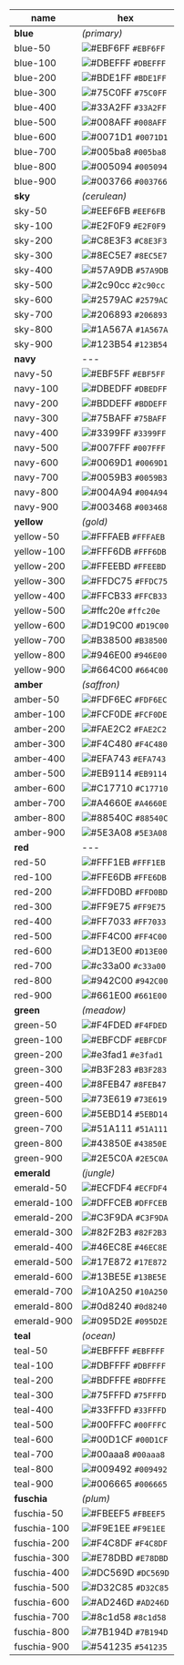 | name | hex |
| ---- | --- |
| **blue** | *(primary)* |
| blue-50 | ![#EBF6FF](https://via.placeholder.com/15/EBF6FF/000000?text=+) `#EBF6FF` |
| blue-100 | ![#DBEFFF](https://via.placeholder.com/15/DBEFFF/000000?text=+) `#DBEFFF` |
| blue-200 | ![#BDE1FF](https://via.placeholder.com/15/BDE1FF/000000?text=+) `#BDE1FF` |
| blue-300 | ![#75C0FF](https://via.placeholder.com/15/75C0FF/000000?text=+) `#75C0FF` |
| blue-400 | ![#33A2FF](https://via.placeholder.com/15/33A2FF/000000?text=+) `#33A2FF` |
| blue-500 | ![#008AFF](https://via.placeholder.com/15/008AFF/000000?text=+) `#008AFF` |
| blue-600 | ![#0071D1](https://via.placeholder.com/15/0071D1/000000?text=+) `#0071D1` |
| blue-700 | ![#005ba8](https://via.placeholder.com/15/005ba8/000000?text=+) `#005ba8` |
| blue-800 | ![#005094](https://via.placeholder.com/15/005094/000000?text=+) `#005094` |
| blue-900 | ![#003766](https://via.placeholder.com/15/003766/000000?text=+) `#003766` |
| **sky** | *(cerulean)* |
| sky-50 | ![#EEF6FB](https://via.placeholder.com/15/EEF6FB/000000?text=+) `#EEF6FB` |
| sky-100 | ![#E2F0F9](https://via.placeholder.com/15/E2F0F9/000000?text=+) `#E2F0F9` |
| sky-200 | ![#C8E3F3](https://via.placeholder.com/15/C8E3F3/000000?text=+) `#C8E3F3` |
| sky-300 | ![#8EC5E7](https://via.placeholder.com/15/8EC5E7/000000?text=+) `#8EC5E7` |
| sky-400 | ![#57A9DB](https://via.placeholder.com/15/57A9DB/000000?text=+) `#57A9DB` |
| sky-500 | ![#2c90cc](https://via.placeholder.com/15/2c90cc/000000?text=+) `#2c90cc` |
| sky-600 | ![#2579AC](https://via.placeholder.com/15/2579AC/000000?text=+) `#2579AC` |
| sky-700 | ![#206893](https://via.placeholder.com/15/206893/000000?text=+) `#206893` |
| sky-800 | ![#1A567A](https://via.placeholder.com/15/1A567A/000000?text=+) `#1A567A` |
| sky-900 | ![#123B54](https://via.placeholder.com/15/123B54/000000?text=+) `#123B54` |
| **navy** | --- |
| navy-50 | ![#EBF5FF](https://via.placeholder.com/15/EBF5FF/000000?text=+) `#EBF5FF` |
| navy-100 | ![#DBEDFF](https://via.placeholder.com/15/DBEDFF/000000?text=+) `#DBEDFF` |
| navy-200 | ![#BDDEFF](https://via.placeholder.com/15/BDDEFF/000000?text=+) `#BDDEFF` |
| navy-300 | ![#75BAFF](https://via.placeholder.com/15/75BAFF/000000?text=+) `#75BAFF` |
| navy-400 | ![#3399FF](https://via.placeholder.com/15/3399FF/000000?text=+) `#3399FF` |
| navy-500 | ![#007FFF](https://via.placeholder.com/15/007FFF/000000?text=+) `#007FFF` |
| navy-600 | ![#0069D1](https://via.placeholder.com/15/0069D1/000000?text=+) `#0069D1` |
| navy-700 | ![#0059B3](https://via.placeholder.com/15/0059B3/000000?text=+) `#0059B3` |
| navy-800 | ![#004A94](https://via.placeholder.com/15/004A94/000000?text=+) `#004A94` |
| navy-900 | ![#003468](https://via.placeholder.com/15/003468/000000?text=+) `#003468` |
| **yellow** | *(gold)* |
| yellow-50 | ![#FFFAEB](https://via.placeholder.com/15/FFFAEB/000000?text=+) `#FFFAEB` |
| yellow-100 | ![#FFF6DB](https://via.placeholder.com/15/FFF6DB/000000?text=+) `#FFF6DB` |
| yellow-200 | ![#FFEEBD](https://via.placeholder.com/15/FFEEBD/000000?text=+) `#FFEEBD` |
| yellow-300 | ![#FFDC75](https://via.placeholder.com/15/FFDC75/000000?text=+) `#FFDC75` |
| yellow-400 | ![#FFCB33](https://via.placeholder.com/15/FFCB33/000000?text=+) `#FFCB33` |
| yellow-500 | ![#ffc20e](https://via.placeholder.com/15/ffc20e/000000?text=+) `#ffc20e` |
| yellow-600 | ![#D19C00](https://via.placeholder.com/15/D19C00/000000?text=+) `#D19C00` |
| yellow-700 | ![#B38500](https://via.placeholder.com/15/B38500/000000?text=+) `#B38500` |
| yellow-800 | ![#946E00](https://via.placeholder.com/15/946E00/000000?text=+) `#946E00` |
| yellow-900 | ![#664C00](https://via.placeholder.com/15/664C00/000000?text=+) `#664C00` |
| **amber** | *(saffron)* |
| amber-50 | ![#FDF6EC](https://via.placeholder.com/15/FDF6EC/000000?text=+) `#FDF6EC` |
| amber-100 | ![#FCF0DE](https://via.placeholder.com/15/FCF0DE/000000?text=+) `#FCF0DE` |
| amber-200 | ![#FAE2C2](https://via.placeholder.com/15/FAE2C2/000000?text=+) `#FAE2C2` |
| amber-300 | ![#F4C480](https://via.placeholder.com/15/F4C480/000000?text=+) `#F4C480` |
| amber-400 | ![#EFA743](https://via.placeholder.com/15/EFA743/000000?text=+) `#EFA743` |
| amber-500 | ![#EB9114](https://via.placeholder.com/15/EB9114/000000?text=+) `#EB9114` |
| amber-600 | ![#C17710](https://via.placeholder.com/15/C17710/000000?text=+) `#C17710` |
| amber-700 | ![#A4660E](https://via.placeholder.com/15/A4660E/000000?text=+) `#A4660E` |
| amber-800 | ![#88540C](https://via.placeholder.com/15/88540C/000000?text=+) `#88540C` |
| amber-900 | ![#5E3A08](https://via.placeholder.com/15/5E3A08/000000?text=+) `#5E3A08` |
| **red** | --- |
| red-50 | ![#FFF1EB](https://via.placeholder.com/15/FFF1EB/000000?text=+) `#FFF1EB` |
| red-100 | ![#FFE6DB](https://via.placeholder.com/15/FFE6DB/000000?text=+) `#FFE6DB` |
| red-200 | ![#FFD0BD](https://via.placeholder.com/15/FFD0BD/000000?text=+) `#FFD0BD` |
| red-300 | ![#FF9E75](https://via.placeholder.com/15/FF9E75/000000?text=+) `#FF9E75` |
| red-400 | ![#FF7033](https://via.placeholder.com/15/FF7033/000000?text=+) `#FF7033` |
| red-500 | ![#FF4C00](https://via.placeholder.com/15/FF4C00/000000?text=+) `#FF4C00` |
| red-600 | ![#D13E00](https://via.placeholder.com/15/D13E00/000000?text=+) `#D13E00` |
| red-700 | ![#c33a00](https://via.placeholder.com/15/c33a00/000000?text=+) `#c33a00` |
| red-800 | ![#942C00](https://via.placeholder.com/15/942C00/000000?text=+) `#942C00` |
| red-900 | ![#661E00](https://via.placeholder.com/15/661E00/000000?text=+) `#661E00` |
| **green** | *(meadow)* |
| green-50 | ![#F4FDED](https://via.placeholder.com/15/F4FDED/000000?text=+) `#F4FDED` |
| green-100 | ![#EBFCDF](https://via.placeholder.com/15/EBFCDF/000000?text=+) `#EBFCDF` |
| green-200 | ![#e3fad1](https://via.placeholder.com/15/e3fad1/000000?text=+) `#e3fad1` |
| green-300 | ![#B3F283](https://via.placeholder.com/15/B3F283/000000?text=+) `#B3F283` |
| green-400 | ![#8FEB47](https://via.placeholder.com/15/8FEB47/000000?text=+) `#8FEB47` |
| green-500 | ![#73E619](https://via.placeholder.com/15/73E619/000000?text=+) `#73E619` |
| green-600 | ![#5EBD14](https://via.placeholder.com/15/5EBD14/000000?text=+) `#5EBD14` |
| green-700 | ![#51A111](https://via.placeholder.com/15/51A111/000000?text=+) `#51A111` |
| green-800 | ![#43850E](https://via.placeholder.com/15/43850E/000000?text=+) `#43850E` |
| green-900 | ![#2E5C0A](https://via.placeholder.com/15/2E5C0A/000000?text=+) `#2E5C0A` |
| **emerald** | *(jungle)* |
| emerald-50 | ![#ECFDF4](https://via.placeholder.com/15/ECFDF4/000000?text=+) `#ECFDF4` |
| emerald-100 | ![#DFFCEB](https://via.placeholder.com/15/DFFCEB/000000?text=+) `#DFFCEB` |
| emerald-200 | ![#C3F9DA](https://via.placeholder.com/15/C3F9DA/000000?text=+) `#C3F9DA` |
| emerald-300 | ![#82F2B3](https://via.placeholder.com/15/82F2B3/000000?text=+) `#82F2B3` |
| emerald-400 | ![#46EC8E](https://via.placeholder.com/15/46EC8E/000000?text=+) `#46EC8E` |
| emerald-500 | ![#17E872](https://via.placeholder.com/15/17E872/000000?text=+) `#17E872` |
| emerald-600 | ![#13BE5E](https://via.placeholder.com/15/13BE5E/000000?text=+) `#13BE5E` |
| emerald-700 | ![#10A250](https://via.placeholder.com/15/10A250/000000?text=+) `#10A250` |
| emerald-800 | ![#0d8240](https://via.placeholder.com/15/0d8240/000000?text=+) `#0d8240` |
| emerald-900 | ![#095D2E](https://via.placeholder.com/15/095D2E/000000?text=+) `#095D2E` |
| **teal** | *(ocean)* |
| teal-50 | ![#EBFFFF](https://via.placeholder.com/15/EBFFFF/000000?text=+) `#EBFFFF` |
| teal-100 | ![#DBFFFF](https://via.placeholder.com/15/DBFFFF/000000?text=+) `#DBFFFF` |
| teal-200 | ![#BDFFFE](https://via.placeholder.com/15/BDFFFE/000000?text=+) `#BDFFFE` |
| teal-300 | ![#75FFFD](https://via.placeholder.com/15/75FFFD/000000?text=+) `#75FFFD` |
| teal-400 | ![#33FFFD](https://via.placeholder.com/15/33FFFD/000000?text=+) `#33FFFD` |
| teal-500 | ![#00FFFC](https://via.placeholder.com/15/00FFFC/000000?text=+) `#00FFFC` |
| teal-600 | ![#00D1CF](https://via.placeholder.com/15/00D1CF/000000?text=+) `#00D1CF` |
| teal-700 | ![#00aaa8](https://via.placeholder.com/15/00aaa8/000000?text=+) `#00aaa8` |
| teal-800 | ![#009492](https://via.placeholder.com/15/009492/000000?text=+) `#009492` |
| teal-900 | ![#006665](https://via.placeholder.com/15/006665/000000?text=+) `#006665` |
| **fuschia** | *(plum)* |
| fuschia-50 | ![#FBEEF5](https://via.placeholder.com/15/FBEEF5/000000?text=+) `#FBEEF5` |
| fuschia-100 | ![#F9E1EE](https://via.placeholder.com/15/F9E1EE/000000?text=+) `#F9E1EE` |
| fuschia-200 | ![#F4C8DF](https://via.placeholder.com/15/F4C8DF/000000?text=+) `#F4C8DF` |
| fuschia-300 | ![#E78DBD](https://via.placeholder.com/15/E78DBD/000000?text=+) `#E78DBD` |
| fuschia-400 | ![#DC569D](https://via.placeholder.com/15/DC569D/000000?text=+) `#DC569D` |
| fuschia-500 | ![#D32C85](https://via.placeholder.com/15/D32C85/000000?text=+) `#D32C85` |
| fuschia-600 | ![#AD246D](https://via.placeholder.com/15/AD246D/000000?text=+) `#AD246D` |
| fuschia-700 | ![#8c1d58](https://via.placeholder.com/15/8c1d58/000000?text=+) `#8c1d58` |
| fuschia-800 | ![#7B194D](https://via.placeholder.com/15/7B194D/000000?text=+) `#7B194D` |
| fuschia-900 | ![#541235](https://via.placeholder.com/15/541235/000000?text=+) `#541235` |
